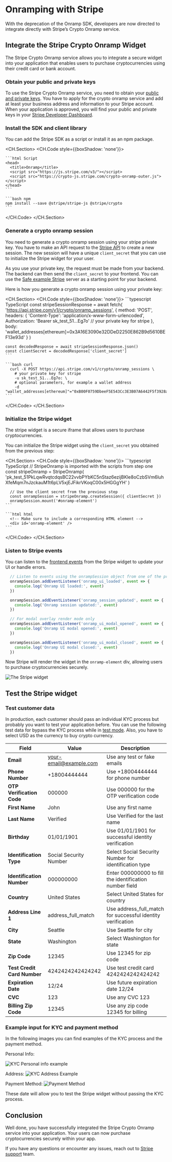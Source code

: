 
# Onramping with Stripe

<Callout type="info" emoji="ℹ️">
With the deprecation of the Onramp SDK, developers are now directed to integrate directly with Stripe’s Crypto Onramp service.
</Callout>

## Integrate the Stripe Crypto Onramp Widget

The Stripe Crypto Onramp service allows you to integrate a secure widget into your application that enables users to purchase cryptocurrencies using their credit card or bank account.

<Steps>

### Obtain your public and private keys

To use the Stripe Crypto Onramp service, you need to obtain your [public and private keys](https://docs.stripe.com/keys).
You have to apply for the crypto onramp service and add at least your business address and information to your Stripe account.
When your application is approved, you will find your public and private keys in your [Stripe Developer Dashboard](https://dashboard.stripe.com/test/apikeys).

### Install the SDK and client library

You can add the Stripe SDK as a script or install it as an npm package. 

<CH.Section>
  <CH.Code style={{boxShadow: 'none'}}>

    ```html Script
    <head>
      <title>Onramp</title>
      <script src="https://js.stripe.com/v3/"></script>
      <script src="https://crypto-js.stripe.com/crypto-onramp-outer.js"></script>
    </head>
    ```

    ```bash npm
    npm install --save @stripe/stripe-js @stripe/crypto
    ```
  </CH.Code>
</CH.Section>

### Generate a crypto onramp session

You need to generate a crypto onramp session using your stripe private key.
You have to make an API request to the [Stripe API](https://docs.stripe.com/api/crypto/onramp_sessions) to create a new session.
The new session will have a unique `client_secret` that you can use to initialize the Stripe widget for your user.

As you use your private key, the request must be made from your backend.
The backend can then send the `client_secret` to your frontend.
You can use the [Safe example Stripe](https://github.com/safe-global/safe-core-sdk/tree/main/packages/onramp-kit/example/server) server as a starting point for your backend.

Here is how you generate a crypto onramp session using your private key:

<CH.Section>
  <CH.Code style={{boxShadow: 'none'}}>
    ```typescript TypeScript
      const stripeSessionResponse = await fetch(
        'https://api.stripe.com/v1/crypto/onramp_sessions',
        {
          method: 'POST',
          headers: {
            'Content-Type': 'application/x-www-form-urlencoded',
            Authorization:
              'Bearer sk_test_51...Eg7o' // your private key for stripe
          },
          body: 'wallet_addresses[ethereum]=0x3A16E3090e32DDeD2250E862B9d5610BEF13e93d'
        }
      )

    const decodedResponse = await stripeSessionResponse.json()
    const clientSecret = decodedResponse['client_secret']
    ```

    ```bash curl
      curl -X POST https://api.stripe.com/v1/crypto/onramp_sessions \
        # your private key for stripe
        -u sk_test_51...Eg7o: \
        # optional parameters, for example a wallet address
        -d "wallet_addresses[ethereum]"="0xB00F0759DbeeF5E543Cc3E3B07A6442F5f3928a2"
    ```
  </CH.Code>
</CH.Section>

### Initialize the Stripe widget

The stripe widget is a secure iframe that allows users to purchase cryptocurrencies.

You can initialize the Stripe widget using the `client_secret` you obtained from the previous step:


<CH.Section>
  <CH.Code style={{boxShadow: 'none'}}>
    ```typescript TypeScript
      // StripeOnramp is imported with the scripts from step one  
      const stripeOnramp = StripeOnramp(
        'pk_test_51PkLqwRvqtcdqsBC22vvbPYbKC5nStaz6ezijBKle8oCzbSVm6luhXfeMqm7nJzckauM1t6pLV5xjEJFikrVKoqC00x5HGGgYH'
      )

      // Use the client secret from the previous step
      const onrampSession = stripeOnramp.createSession({ clientSecret })
      onrampSession.mount('#onramp-element')
    ```

    ```html html
      <!-- Make sure to include a corresponding HTML element -->
      <div id='onramp-element' />
    ```
  </CH.Code>
</CH.Section>

### Listen to Stripe events

You can listen to the [frontend events](https://docs.stripe.com/crypto/using-the-api#frontend-events) from the Stripe widget to update your UI or handle errors.

```typescript TypeScript
  // Listen to events using the onrampSession object from one of the previous step
  onrampSession.addEventListener('onramp_ui_loaded', event => {
    console.log('Onramp UI loaded:', event)
  })

  onrampSession.addEventListener('onramp_session_updated', event => {
    console.log('Onramp session updated:', event)
  })

  // For modal overlay render mode only
  onrampSession.addEventListener('onramp_ui_modal_opened', event => {
    console.log('Onramp UI modal opened:', event)
  })

  onrampSession.addEventListener('onramp_ui_modal_closed', event => {
    console.log('Onramp UI modal closed:', event)
  })
```

</Steps>

Now Stripe will render the widget in the `onramp-element` div, allowing users to purchase cryptocurrencies securely.

![The Stripe widget](https://b.stripecdn.com/docs-statics-srv/assets/crypto-onramp-overview.c4c0682697f2cd4c1c2769c3c5e08506.png)

## Test the Stripe widget

### Test customer data

  In production, each customer should pass an individual KYC process but probably you want to test your application before. 
  You can use the following test data for bypass the KYC process while in [test mode](https://stripe.com/docs/test-mode).
  Also, you have to select USD as the currency to buy crypto currency.


  | **Field**                   | **Value**                   | **Description**                                               |
  | --------------------------- | --------------------------- | ------------------------------------------------------------- |
  | **Email**                   | your-email@example.com      | Use any test or fake emails                                   |
  | **Phone Number**            | +18004444444                | Use +18004444444 for phone number                             |
  | **OTP Verification Code**   | 000000                      | Use 000000 for the OTP verification code                      |
  | **First Name**              | John                        | Use any first name                                            |
  | **Last Name**               | Verified                    | Use Verified for the last name                                |
  | **Birthday**                | 01/01/1901                  | Use 01/01/1901 for successful identity verification           |
  | **Identification Type**     | Social Security Number      | Select Social Security Number for identification type         |
  | **Identification Number**   | 000000000                   | Enter 000000000 to fill the identification number field       |
  | **Country**                 | United States               | Select United States for country                              |
  | **Address Line 1**          | address_full_match          | Use address_full_match for successful identity verification   |
  | **City**                    | Seattle                     | Use Seattle for city                                          |
  | **State**                   | Washington                  | Select Washington for state                                   |
  | **Zip Code**                | 12345                       | Use 12345 for zip code                                        |
  | **Test Credit Card Number** | 4242424242424242            | Use test credit card 4242424242424242                         |
  | **Expiration Date**         | 12/24                       | Use future expiration date 12/24                              |
  | **CVC**                     | 123                         | Use any CVC 123                                               |
  | **Billing Zip Code**        | 12345                       | Use any zip code 12345 for billing               


### Example input for KYC and payment method

In the following images you can find examples of the KYC process and the payment method.

Personal Info:

<Image src={StripeKycPersonalInfoImage} width={300} height={500} alt="KYC Personal info example" />

Address:
<Image src={KycAddress} width={300} height={500} alt="KYC Address Example" />

Payment Method:
<Image src={PaymentMethod} width={300} height={500} alt="Payment Method" />

These date will allow you to test the Stripe widget without passing the KYC process.

## Conclusion

Well done, you have successfully integrated the Stripe Crypto Onramp service into your application.
Your users can now purchase cryptocurrencies securely within your app.

If you have any questions or encounter any issues, reach out to [Stripe support](https://support.stripe.com/) team.